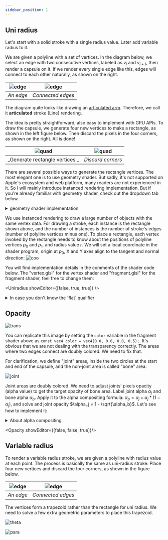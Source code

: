 ```yaml
---
sidebar_position: 1
---
```


## Uni radius

Let's start with a solid stroke with a single radius value.
Later add variable radius to it.


<Uniradius />

We are given a polyline with a set of vertices.
In the diagram below, we select an edge with two consecutive vertices, labeled as $v_i$ and $v_{i+1}$, then render a capsule on it.
If we render every single edge like this, edges will connect to each other naturally, as shown on the right.

| ![edge](./uni-capsule.png) | ![edge](./uni-connect.png) |
| :------------------------: | :------------------------: |
|         _An edge_          |     _Connected edges_      |

The diagram quite looks like drawing an [articulated arm](https://www.google.com/search?q=articulated+arm+2D+diagram&tbm=isch).
Therefore, we call it **articulated** stroke (Line) rendering.

The idea is pretty straightforward, also easy to implement with GPU APIs.
To draw the capsule, we generate four new vertices to make a rectangle, as shown in the left figure below.
Then discard the pixels in the four corners, as shown on the right. All is done!

|    ![quad](./uni-quad.png)     | ![quad](./uni-quad-capsule.png) |
| :----------------------------: | :-----------------------------: |
| _Generate rectangle vertices _ |        _Discard corners_        |

There are several possible ways to generate the rectangle vertices.
The most elegant one is to use geometry shader.
But sadly, it's not supported on Apple's ecosystem and web platform, many readers are not experienced in it.
So I will mainly introduce instanced rendering implementation.
But if you're already familiar with geometry shader, check out the dropdown tab below.

<details>
  <summary>geometry shader implementation</summary>
</details>

We use instanced rendering to draw a large number of objects with the same vertex data.
For drawing a stroke, each instance is the rectangle shown above, and the number of instances is the number of stroke's edges
(number of polyline vertices minus one).
To place a rectangle, each vertex invoked by the rectangle needs to know about the positions of polyline vertices $p_0$ and $p_1$, and radius value $r$.
We will set a local coordinate in the shader program, origin at $p_0$, X and Y axes align to the tangent and normal direction:
![coo](./coordinate.png)

You will find implementation details in the comments of the shader code below.
The "vertex.glsl" for the vertex shader and "fragment.glsl" for the fragment shader, feel free to change them:

<Uniradius showEditor={[false, true, true]} />

<details>
<summary>
In case you don't know the `flat` qualifier
</summary>

Shader variables are interpolated by default in fragment shader.
The `flat` qualifier tells your shader program don't interpolate the variable in fragment shader.
If you are still confusing, check out the this [article](https://www.geeks3d.com/20130514/opengl-interpolation-qualifiers-glsl-tutorial/).

</details>

## Opacity

![trans](./transparency.png)

You can replicate this image by setting the `color` variable in the fragment shader above as `const vec4 color = vec4(0.0, 0.0, 0.0, 0.5);`.
It's obvious that we are not dealing with the transparency correctly.
The areas where two edges connect are doubly colored.
We need to fix that.

For clarification, we define "joint" areas, inside the two circles at the start and end of the capsule,
and the non-joint area is called "bone" area.

![joint](./uni-joint.png)

Joint areas are doubly colored.
We need to adjust joints' pixels opacity (alpha value) to get the target opacity of bone area.
Label joint alpha $\alpha_j$ and bone alpha $\alpha_b$.
Apply it to the alpha compositing formula:
$\alpha_b = \alpha_j + \alpha_j * (1 - \alpha_j)$, and solve and joint opacity $\alpha_j = 1 - \sqrt{\alpha_b}$.
Let's see how to implement it:

<details>
  <summary>About alpha compositing</summary>

I've seen a very experienced graphics engineer is not familiar with the alpha compositing.
I would recommend two articles [1](https://ciechanow.ski/alpha-compositing/) and [2](https://wiki.edunitas.com/IT/en/114-10/alpha-channels_400_eduNitas.html).
The topic is so important that I will write a dedicated article to explain it when introducing the airbrush.

</details>


<Opacity showEditor={[false, false, true]}/>

## Variable radius

To render a variable radius stroke, we are given a polyline with radius value at each point.
The process is basically the same as uni-radius stroke:
Place four new vertices and discard the four corners, as shown in the figure below.

| ![edge](./var-capsule.png) | ![edge](./var-connect.png) |
| :------------------------: | :------------------------: |
|         _An edge_          |     _Connected edges_      |

The vertices form a trapezoid rather than the rectangle for uni radius.
We need to solve a few extra geometric parameters to place this trapezoid.

![theta](./var-theta.png)

![para](./var-parameters.png)